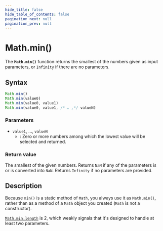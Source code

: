 ```yaml
---
hide_title: false
hide_table_of_contents: false
pagination_next: null
pagination_prev: null
---
```

# Math.min()

The **`Math.min()`** function returns the smallest of the numbers given as input parameters, or `Infinity` if there are no parameters.

## Syntax

```js
Math.min()
Math.min(value0)
Math.min(value0, value1)
Math.min(value0, value1, /* … ,*/ valueN)
```

### Parameters

- `value1`, …, `valueN`
  - : Zero or more numbers among which the lowest value will be selected and returned.

### Return value

The smallest of the given numbers. Returns `NaN` if any of the parameters is or is converted into `NaN`. Returns `Infinity` if no parameters are provided.

## Description

Because `min()` is a static method of `Math`, you always use it as `Math.min()`, rather than as a method of a `Math` object you created (`Math` is not a constructor).

[`Math.min.length`](../Function/prototype/length.mdx) is 2, which weakly signals that it's designed to handle at least two parameters.
